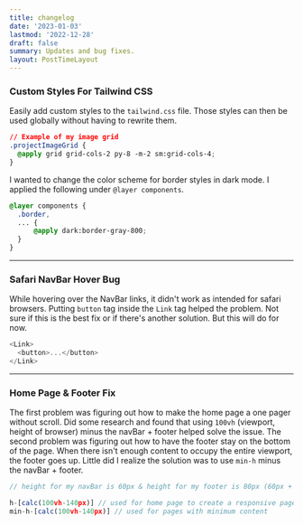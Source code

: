 ```yaml
---
title: changelog
date: '2023-01-03'
lastmod: '2022-12-28'
draft: false
summary: Updates and bug fixes.
layout: PostTimeLayout
---
```


### Custom Styles For Tailwind CSS

Easily add custom styles to the `tailwind.css` file. Those styles can then be used globally without having to rewrite them.

```js:tailwind.css
// Example of my image grid
.projectImageGrid {
  @apply grid grid-cols-2 py-8 -m-2 sm:grid-cols-4;
}
```

I wanted to change the color scheme for border styles in dark mode. I applied the following under `@layer components`.

```js:tailwind.css
@layer components {
  .border,
  ... {
      @apply dark:border-gray-800;
  }
}
```

---

### Safari NavBar Hover Bug
While hovering over the NavBar links, it didn't work as intended for safari browsers. Putting `button` tag inside the `Link` tag helped the problem. Not sure if this is the best fix or if there's another solution. But this will do for now.

```js
<Link>
  <button>...</button>
</Link>
```

---

### Home Page & Footer Fix
The first problem was figuring out how to make the home page a one pager  without scroll. Did some research and found that using `100vh` (viewport, height of browser) minus the navBar + footer helped solve the issue. The second problem was figuring out how to have the footer stay on the bottom of the page. When there isn't enough content to occupy the entire viewport, the footer goes up. Little did I realize the solution was to use `min-h` minus the navBar + footer.

```js
// height for my navBar is 60px & height for my footer is 80px (60px + 80px = 140px)

h-[calc(100vh-140px)] // used for home page to create a responsive page without a scroll
min-h-[calc(100vh-140px)] // used for pages with minimum content
```
